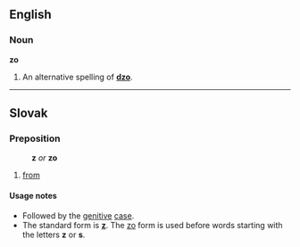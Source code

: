 ==English==
===Noun===
'''zo'''

#An alternative spelling of '''[[dzo]]'''.

<!--Put translations, etc, under "dzo"-->
----
==Slovak==
===Preposition===
:'''z''' ''or'' '''zo'''
# [[from]]

====Usage notes====
*Followed by the [[genitive]] [[case]].
*The standard form is '''[[z#Slovak|z]]'''. The [[zo]] form is used before words starting with the letters '''z''' or '''s'''.